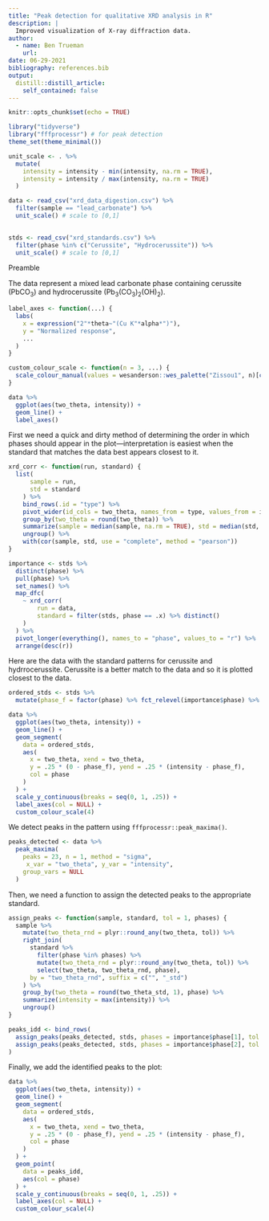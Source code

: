 ```yaml
---
title: "Peak detection for qualitative XRD analysis in R"
description: |
  Improved visualization of X-ray diffraction data.
author:
  - name: Ben Trueman
    url: 
date: 06-29-2021
bibliography: references.bib
output:
  distill::distill_article:
    self_contained: false
---
```



```r
knitr::opts_chunk$set(echo = TRUE)
```

```r
library("tidyverse")
library("fffprocessr") # for peak detection
theme_set(theme_minimal())

unit_scale <- . %>% 
  mutate(
    intensity = intensity - min(intensity, na.rm = TRUE),
    intensity = intensity / max(intensity, na.rm = TRUE)
  )

data <- read_csv("xrd_data_digestion.csv") %>% 
  filter(sample == "lead_carbonate") %>% 
  unit_scale() # scale to [0,1]
  

stds <- read_csv("xrd_standards.csv") %>% 
  filter(phase %in% c("Cerussite", "Hydrocerussite")) %>% 
  unit_scale() # scale to [0,1]
```

Preamble

The data represent a mixed lead carbonate phase containing cerussite (PbCO~3~) and hydrocerussite (Pb~3~(CO~3~)~2~(OH)~2~).

```r

label_axes <- function(...) {
  labs(
    x = expression("2"*theta~"(Cu K"*alpha*")"),
    y = "Normalized response",
    ...
  )
}

custom_colour_scale <- function(n = 3, ...) {
  scale_colour_manual(values = wesanderson::wes_palette("Zissou1", n)[c(1, n)])
}

data %>%
  ggplot(aes(two_theta, intensity)) +
  geom_line() +
  label_axes()
```

First we need a quick and dirty method of determining the order in which phases should appear in the plot---interpretation is easiest when the standard that matches the data best appears closest to it. 

```r

xrd_corr <- function(run, standard) {
  list( 
      sample = run, 
      std = standard
    ) %>% 
    bind_rows(.id = "type") %>% 
    pivot_wider(id_cols = two_theta, names_from = type, values_from = intensity) %>% 
    group_by(two_theta = round(two_theta)) %>% 
    summarize(sample = median(sample, na.rm = TRUE), std = median(std, na.rm = TRUE)) %>% 
    ungroup() %>% 
    with(cor(sample, std, use = "complete", method = "pearson"))
}

importance <- stds %>% 
  distinct(phase) %>% 
  pull(phase) %>% 
  set_names() %>% 
  map_dfc(
    ~ xrd_corr(
        run = data,
        standard = filter(stds, phase == .x) %>% distinct()
    )
  ) %>% 
  pivot_longer(everything(), names_to = "phase", values_to = "r") %>% 
  arrange(desc(r))

```

Here are the data with the standard patterns for cerussite and hydrrocerussite. Cerussite is a better match to the data and so it is plotted closest to the data.

```r

ordered_stds <- stds %>% 
  mutate(phase_f = factor(phase) %>% fct_relevel(importance$phase) %>% as.numeric())

data %>% 
  ggplot(aes(two_theta, intensity)) + 
  geom_line() +
  geom_segment(
    data = ordered_stds,
    aes(
      x = two_theta, xend = two_theta, 
      y = .25 * (0 - phase_f), yend = .25 * (intensity - phase_f), 
      col = phase
    )
  ) + 
  scale_y_continuous(breaks = seq(0, 1, .25)) +
  label_axes(col = NULL) + 
  custom_colour_scale(4)

```
We detect peaks in the pattern using `fffprocessr::peak_maxima()`.

```r

peaks_detected <- data %>% 
  peak_maxima(
    peaks = 23, n = 1, method = "sigma", 
     x_var = "two_theta", y_var = "intensity",
    group_vars = NULL
  )
```

Then, we need a function to assign the detected peaks to the appropriate standard.

```r

assign_peaks <- function(sample, standard, tol = 1, phases) { 
  sample %>% 
    mutate(two_theta_rnd = plyr::round_any(two_theta, tol)) %>% 
    right_join(
      standard %>% 
        filter(phase %in% phases) %>% 
        mutate(two_theta_rnd = plyr::round_any(two_theta, tol)) %>% 
        select(two_theta, two_theta_rnd, phase), 
      by = "two_theta_rnd", suffix = c("", "_std")
    ) %>% 
    group_by(two_theta = round(two_theta_std, 1), phase) %>%
    summarize(intensity = max(intensity)) %>%
    ungroup()
}

peaks_idd <- bind_rows(
  assign_peaks(peaks_detected, stds, phases = importance$phase[1], tol = .5),
  assign_peaks(peaks_detected, stds, phases = importance$phase[2], tol = .5)
)

```

Finally, we add the identified peaks to the plot:

```r

data %>% 
  ggplot(aes(two_theta, intensity)) + 
  geom_line() +
  geom_segment(
    data = ordered_stds,
    aes(
      x = two_theta, xend = two_theta, 
      y = .25 * (0 - phase_f), yend = .25 * (intensity - phase_f), 
      col = phase
    )
  ) + 
  geom_point(
    data = peaks_idd,
    aes(col = phase)
  ) + 
  scale_y_continuous(breaks = seq(0, 1, .25)) +
  label_axes(col = NULL) + 
  custom_colour_scale(4)

```


